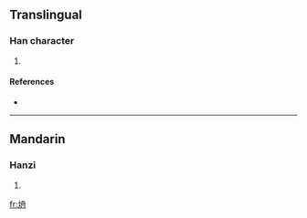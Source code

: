==Translingual==

===Han character===
{{Han char|rn=86|rad=火|as=06|sn=10|four=|canj=火竹月卜 (FHBY)}}

# {{defn|Han|sort=火06}}

====References====
* {{Han ref|kx=0670.050|dkj=18999|dj=1079.030|hdz=32200.100|uh=70D0|ud=28880}}

----

==Mandarin==

===Hanzi===
{{cmn-hanzi|pin=[[miè]] ([[mie4]]), [[zhōu]] ([[zhou1]])|wg=mieh<sup>4</sup>, chou<sup>1</sup>}}

# {{defn|Mandarin}}

[[fr:烐]]